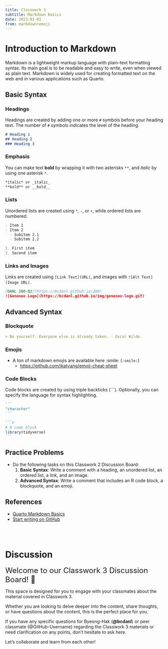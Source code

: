 ```yaml
---
title: Classwork 3
subtitle: Markdown Basics
date: 2023-02-01
from: markdown+emoji
---
```




# Introduction to Markdown

Markdown is a lightweight markup language with plain-text formatting syntax. Its main goal is to be readable and easy to write, even when viewed as plain text. Markdown is widely used for creating formatted text on the web and in various applications such as Quarto.

## Basic Syntax

### Headings
Headings are created by adding one or more `#` symbols before your heading text. The number of `#` symbols indicates the level of the heading.

```markdown
# Heading 1
## Heading 2
### Heading 3
```

### Emphasis
You can make text **bold** by wrapping it with two asterisks `**`, and *italic* by using one asterisk `*`.

```markdown
*italic* or _italic_
**bold** or __bold__
```

### Lists
Unordered lists are created using `*`, `-`, or `+`, while ordered lists are numbered.

```markdown
- Item 1
- Item 2
  - Subitem 2.1
  - Subitem 2.2
```

```markdown
1. First item
2. Second item
```

### Links and Images
Links are created using `[Link Text](URL)`, and images with `![Alt Text](Image URL)`.

```markdown
[DANL 200-02](https://bcdanl.github.io/200)
![Geneseo Logo](https://bcdanl.github.io/img/geneseo-logo.gif)
```

## Advanced Syntax

### Blockquote

```markdown
> Be yourself. Everyone else is already taken. - Oscar Wilde.
```


### Emojis

- A ton of markdown emojis are available here :smile: (`:smile:`)
  - [https://github.com/ikatyang/emoji-cheat-sheet](https://github.com/ikatyang/emoji-cheat-sheet)



### Code Blocks
Code blocks are created by using triple backticks (```). Optionally, you can specify the language for syntax highlighting.

````markdown
```
"character"
```
````


````markdown
```r
# R code block
library(tidyverse)
```
````


## Practice Problems
- Do the following tasks on this Classwork 2 Discussion Board:
  1. **Basic Syntax**: Write a comment with a heading, an unordered list, an ordered list, a link, and an image.
  2. **Advanced Syntax**: Write a comment that includes an R code block, a blockquote, and an emoji.


## References
- [Quarto Markdown Basics](https://quarto.org/docs/authoring/markdown-basics.html)
- [Start writing on GitHub](https://docs.github.com/en/get-started/writing-on-github/getting-started-with-writing-and-formatting-on-github/basic-writing-and-formatting-syntax)



<br><br>

# Discussion

<font size = "5">Welcome to our Classwork 3 Discussion Board! 👋 </font>

This space is designed for you to engage with your classmates about the material covered in Classwork 3.

Whether you are looking to delve deeper into the content, share thoughts, or have questions about the content, this is the perfect place for you.


If you have any specific questions for Byeong-Hak (**@bcdanl**) or peer classmate (@GitHub-Username) regarding the Classwork 3 materials or need clarification on any points, don't hesitate to ask here. 

Let's collaborate and learn from each other!


